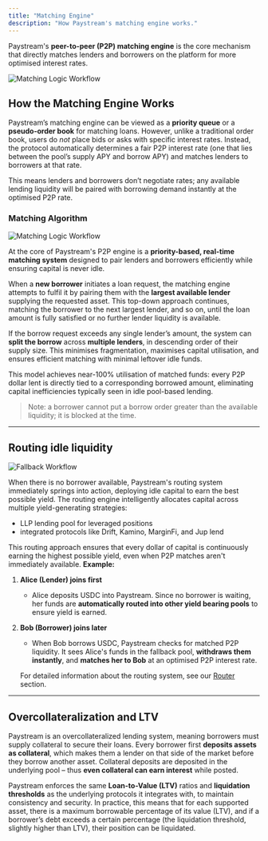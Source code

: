 ```yaml
---
title: "Matching Engine"
description: "How Paystream's matching engine works."
---
```





Paystream's **peer-to-peer (P2P) matching engine** is the core mechanism that directly matches lenders and borrowers on the platform for more optimised interest rates.


![Matching Logic Workflow](./images/p2p.png)


## How the Matching Engine Works


Paystream’s matching engine can be viewed as a **priority queue** or a **pseudo-order book** for matching loans. However, unlike a traditional order book, users do *not* place bids or asks with specific interest rates. Instead, the protocol automatically determines a fair P2P interest rate (one that lies between the pool’s supply APY and borrow APY) and matches lenders to borrowers at that rate.

This means lenders and borrowers don’t negotiate rates; any available lending liquidity will be paired with borrowing demand instantly at the optimised P2P rate.

### Matching Algorithm


![Matching Logic Workflow](./images/matching-logic-workflow.png)

At the core of Paystream's P2P engine is a **priority-based, real-time matching system** designed to pair lenders and borrowers efficiently while ensuring capital is never idle.

When a **new borrower** initiates a loan request, the matching engine attempts to fulfil it by pairing them with the **largest available lender** supplying the requested asset. This top-down approach continues, matching the borrower to the next largest lender, and so on, until the loan amount is fully satisfied or no further lender liquidity is available.

If the borrow request exceeds any single lender’s amount, the system can **split the borrow** across **multiple lenders**, in descending order of their supply size. This minimises fragmentation, maximises capital utilisation, and ensures efficient matching with minimal leftover idle funds.

This model achieves near-100% utilisation of matched funds: every P2P dollar lent is directly tied to a corresponding borrowed amount, eliminating capital inefficiencies typically seen in idle pool-based lending.

> Note: a borrower cannot put a borrow order greater than the available liquidity; it is blocked at the time.



---

## Routing idle liquidity

![Fallback Workflow](./images/fallback-workflow.png)

When there is no borrower available, Paystream's routing system immediately springs into action, deploying idle capital to earn the best possible yield.
The routing engine intelligently allocates capital across multiple yield-generating strategies:
- LLP lending pool for leveraged positions
- integrated protocols like Drift, Kamino, MarginFi, and Jup lend


This routing approach ensures that every dollar of capital is continuously earning the highest possible yield, even when P2P matches aren't immediately available. 
**Example:**

1. **Alice (Lender) joins first**
   - Alice deposits USDC into Paystream. Since no borrower is waiting, her funds are **automatically routed into other yield bearing pools**  to ensure yield is earned.
2. **Bob (Borrower) joins later**
   - When Bob borrows USDC, Paystream checks for matched P2P liquidity. It sees Alice's funds in the fallback pool, **withdraws them instantly**, and **matches her to Bob** at an optimised P2P interest rate.
   
    For detailed information about the routing system, see our [Router](/router) section.

---

## Overcollateralization and LTV

Paystream is an overcollateralized lending system, meaning borrowers must supply collateral to secure their loans. Every borrower first **deposits assets as collateral**, which makes them a lender on that side of the market before they borrow another asset. Collateral deposits are deposited in the underlying pool – thus **even collateral can earn interest** while posted.

Paystream enforces the same **Loan-to-Value (LTV)** ratios and **liquidation thresholds** as the underlying protocols it integrates with, to maintain consistency and security. In practice, this means that for each supported asset, there is a maximum borrowable percentage of its value (LTV), and if a borrower’s debt exceeds a certain percentage (the liquidation threshold, slightly higher than LTV), their position can be liquidated.